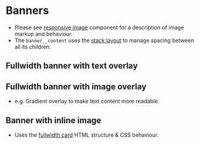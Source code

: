 
<Meta of={Banners} />

# Banners
- Please see [responsive image](/docs/components-images--responsive-image) component for a description of image markup and behaviour.
- The `banner__content` uses the [stack layout](/story/layout-stack--stack) to manage spacing between all its children.

## Fullwidth banner with text overlay

<Canvas of={Banners.FullwidthBanner} />

## Fullwidth banner with image overlay
- e.g. Gradient overlay to make text content more readable.

<Canvas of={Banners.FullwidthBannerOverlay} />

## Banner with inline image
- Uses the [fullwidth card](/story/components-cards--fullwidth-card) HTML structure & CSS behaviour.

<Canvas of={Banners.InlineBanner} />
